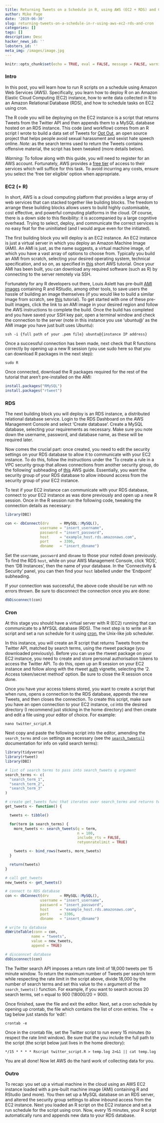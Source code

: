 ```yaml
---
title: Returning Tweets on a Schedule in R, using AWS (EC2 + RDS) and Cron
author: Mike Page
date: '2019-06-30'
slug: returning-tweets-on-a-schedule-in-r-using-aws-ec2-rds-and-cron
categories: []
tags: []
description: Desc
hacker_news_id: ''
lobsters_id: ''
meta_img: /images/image.jpg
---
```


```r
knitr::opts_chunk$set(echo = TRUE, eval = FALSE, message = FALSE, warning = FALSE, fig.align = "center")
```

### Intro

In this post, you will learn how to run R scripts on a schedule using Amazon Web Services (AWS). Specifically, you learn how to deploy R on an Amazon Elastic Cloud Computing (EC2) instance, how to write data collected in R to an Amazon Relational Database (RDS), and how to schedule tasks on EC2 using cron.

The R code you will be deploying on the EC2 instance is a script that returns Tweets from the Twitter API and then appends them to a MySQL database hosted on an RDS instance. This code (and workflow) comes from an R script I wrote to build a data set of Tweets for [Opt Out](https://github.com/opt-out-tool/), an open source project that helps people avoid sexual harassment and sexist hate speech online. *Note:* as the search terms used to return the Tweets contains offensive material, the script has been tweaked (more details below).

*Warning:* To follow along with this guide, you will need to register for an AWS account. Fortunately, AWS provides a [free tier](https://aws.amazon.com/free/?all-free-tier.sort-by=item.additionalFields.SortRank&all-free-tier.sort-order=asc) of access to their services which will suffice for this task. To avoid incurring any costs, ensure you select the 'free tier eligible' option when appropriate.

### EC2 (+ R)

In short, AWS is a cloud computing platform that provides a large array of web services that can stacked together like building blocks. The freedom to arrange these building blocks allows users to build highly customisable, cost effective, and powerful computing platforms in the cloud. Of course, there is a down side to this flexibility: it is accompanied by a large cognitive overhead. Trying to select, deploy, and communicate the correct services is no easy feat for the uninitiated (and I would argue even for the initiated).

The first building block you will deploy is an EC2 instance. An EC2 instance is just a virtual server in which you deploy an Amazon Machine Image (AMI). An AMI is just, as the name suggests, a virtual machine image, of which you have a vast array of options to choose from. Typically you build an AMI from scratch, selecting your desired operating system, technical specification, and so on, as specified in [this](https://aws.amazon.com/getting-started/tutorials/launch-a-virtual-machine/?trk=gs_card) short AWS tutorial. Once your AMI has been built, you can download any required software (such as R) by connecting to the server remotely via SSH.

Fortunately for any R developers out there, Louis Aslett has pre-built [AMI images](http://www.louisaslett.com/RStudio_AMI/) containing R and RStudio, among other tools, to save users the hassle of building an image themselves (if you would like to build a similar image from scratch, see [this](https://gist.github.com/jaeddy/5d564005c39aa608b4c28850e03fcb45) tutorial). To get started with one of these pre-built images, click the link to an AMI image in your desired region and follow the AWS instructions to complete the build. Once the build has completed and you have saved your SSH key pair, open a terminal window and check the connection to the server (note in this instance you use 'ubuntu@' as the AMI image you have just built uses Ubuntu):

```
ssh -i {full path of your .pem file} ubuntu@{instance IP address}

```

Once a successful connection has been made, next check that R functions correctly by opening up a new R session (you use sudo here so that you can download R packages in the next step):

```
sudo R
```

Once connected, download the R packages required for the rest of the tutorial that aren't pre-installed on the AMI:

```r
install.packages("RMySQL")
install.packages("rtweet")
```

### RDS

The next building block you will deploy is an RDS instance, a distributed relational database service. Login to the RDS Dashboard on the AWS Management Console and select 'Create database'. Create a MySQL database, selecting your requirements as necessary. Make sure you note down the username, password, and database name, as these will be required later.

Now comes the crucial part: once created, you need to edit the security settings on your RDS database to allow it to communicate with your EC2 instance. To do this, follow the instructions under the 'To create a rule in a VPC security group that allows connections from another security group, do the following' subheading of [this](https://docs.aws.amazon.com/AmazonRDS/latest/UserGuide/USER_VPC.Scenarios.html) AWS guide. Essentially, you want the security group of your RDS database to allow inbound access from the security group of your EC2 instance.

To test if your EC2 instance can communicate with your RDS database, connect to your EC2 instance as was done previously and open up a new R session. Once in the R session run the following code, tweaking the connection details as necessary:

```r
library(DBI)

con <- dbConnect(drv     = RMySQL::MySQL(),
                username = "insert_username",
                password = "insert_password",
                host     = "example_host.rds.amazonaws.com",
                port     = 3306,
                dbname   = "insert_dbname")
```

Set the `username`, `password` and `dbname` to those your noted down previously. To find the RDS `host`, while on your AWS Management Console, click 'RDS', then 'DB Instances', then the name of your database. In the 'Connectivity & Security' panel, you can then find your `host` labelled under the 'Endpoint' subheading.

If your connection was successful, the above code should be run with no errors thrown. Be sure to disconnect the connection once you are done:

```r
dbDisconnect(con)
```

### Cron

At this stage you should have a virtual server with R (EC2) running that can communicate to a MYSQL database (RDS). The next step is to write an R script and set a run schedule for it using [cron](https://en.wikipedia.org/wiki/Cron), the Unix-like job scheduler.

In this instance, you will create an R script that returns Tweets from the Twitter API, matched by search terms, using the rtweet package (you downloaded previously). Before you can use the rtweet package on your EC2 instance, you need to create and store personal authorisation tokens to access the Twitter API. To do this, open up an R session on your EC2 instance and follow along with the rtweet [auth](https://rtweet.info/articles/auth.html) vignette, selecting the '2. Access token/secret method' option. Be sure to close the R session once done.

Once you have your access tokens stored, you want to create a script that when runs, opens a connection to the RDS database, appends the new Tweets, and then closes the connection. To create this script, make sure you have an open connection to your EC2 instance, `cd` into the desired directory (I recommend just sticking in the home directory) and then create and edit a file using your editor of choice. For example:

```
nano twitter_script.R
```

Next copy and paste the following script into the editor, amending the `search_terms` and `con` settings as necessary (see the [`search_tweets()`](https://rtweet.info/reference/search_tweets.html) documentation for info on valid search terms):

```r
library(tidyverse)
library(rtweet)
library(DBI)

# list of search terms to pass into search_tweets q argument
search_terms <- c(
  "search_term_1",
  "search_term_2",
  "search_term_3"
)

# create get_tweets func that iterates over search_terms and returns tweets
get_tweets <- function() {

  tweets <- tibble()

  for(term in search_terms) {
    more_tweets <- search_tweets(q = term,
                                 n = 100,
                                 include_rts = FALSE,
                                 retyonratelimit = TRUE)

    tweets <- bind_rows(tweets, more_tweets)
  }

  return(tweets)
}

# call get_tweets
new_tweets <- get_tweets()

# connect to RDS database
con <- dbConnect(drv     = RMySQL::MySQL(),
                username = "insert_username",
                password = "insert_password",
                host     = "example_host.rds.amazonaws.com",
                port     = 3306,
                dbname   = "insert_dbname")

# write to database
dbWriteTable(conn = con,
            name = "tweets",
            value = new_tweets,
            append = TRUE)

# disconncet database
dbDisconnect(con)
```

The Twitter search API imposes a return rate limit of 18,000 tweets per 15 minute window. To return the maximum number of Tweets per search term while respecting the rate limit in the script above, divide 18,000 by the number of search terms and set this value to the `n` argument of the `search_tweets()` function. For example, if you want to search across 20 search terms, set `n` equal to 900 (18000/20 = 900).

Once finished, save the file and exit the editor. Next, set a cron schedule by opening up crontab, the file which contains the list of cron entries. The `-e` tag below just stands for 'edit':

```
crontab -e
```

Once in the crontab file, set the Twitter script to run every 15 minutes (to respect the rate limit window). Be sure that the you include the full path to the script (the script below just lives in the home directory):

```
*/15 * * * * Rscript twitter_script.R > temp.log 2>&1 || cat temp.log
```

You are all done! Now let AWS do the hard work of collecting data for you.

### Outro

To recap: you set up a virtual machine in the cloud using an AWS EC2 instance loaded with a pre-built machine image (AMI) containing R and RStudio (and more). You then set up a MySQL database on an RDS server, and altered the security group settings to allow inbound access from the EC2 instance. Next you loaded an R script on the EC2 instance and set a run schedule for the script using cron. Now, every 15 minutes, your R script automatically runs and appends new data to your RDS database.


